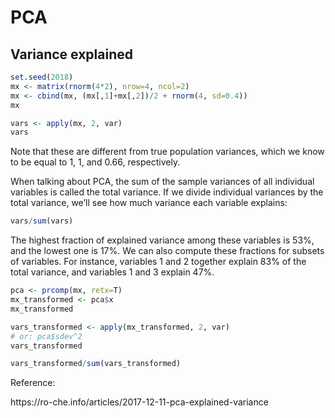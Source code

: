 # PCA 


## Variance explained 

```r
set.seed(2018)
mx <- matrix(rnorm(4*2), nrow=4, ncol=2)
mx <- cbind(mx, (mx[,1]+mx[,2])/2 + rnorm(4, sd=0.4))
mx

```


```r
vars <- apply(mx, 2, var)
vars
```

Note that these are different from true population variances, which we know to be equal to 1, 1, and 0.66, respectively.

When talking about PCA, the sum of the sample variances of all individual variables is called the total variance. If we divide individual variances by the total variance, we’ll see how much variance each variable explains:

```r
vars/sum(vars)

```


The highest fraction of explained variance among these variables is 53%, and the lowest one is 17%. We can also compute these fractions for subsets of variables. For instance, variables 1 and 2 together explain 83% of the total variance, and variables 1 and 3 explain 47%.


```r
pca <- prcomp(mx, retx=T)
mx_transformed <- pca$x
mx_transformed
```
```r
vars_transformed <- apply(mx_transformed, 2, var)
# or: pca$sdev^2
vars_transformed
```

```r
vars_transformed/sum(vars_transformed)
```

Reference: 

https://ro-che.info/articles/2017-12-11-pca-explained-variance

